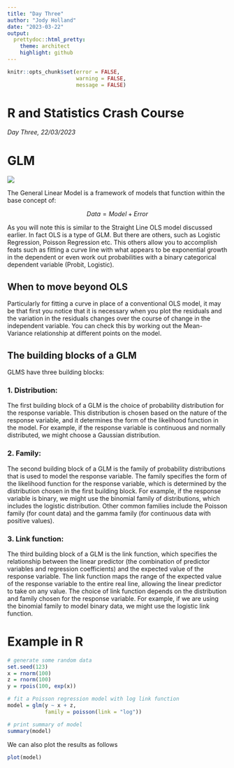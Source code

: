 ```yaml
---
title: "Day Three"
author: "Jody Holland"
date: "2023-03-22"
output:
  prettydoc::html_pretty:
    theme: architect
    highlight: github
---
```


```r
knitr::opts_chunk$set(error = FALSE,
                      warning = FALSE,
                      message = FALSE)
```

# R and Statistics Crash Course

*Day Three, 22/03/2023*

# GLM

![](https://imgs.xkcd.com/comics/linear_regression_2x.png)

The General Linear Model is a framework of models that function within the base concept of:

$$
Data = Model + Error
$$

As you will note this is similar to the Straight Line OLS model discussed earlier. In fact OLS is a type of GLM. But there are others, such as Logistic Regression, Poisson Regression etc. This others allow you to accomplish feats such as fitting a curve line with what appears to be exponential growth in the dependent or even work out probabilities with a binary categorical dependent variable (Probit, Logistic).

## When to move beyond OLS

Particularly for fitting a curve in place of a conventional OLS model, it may be that first you notice that it is necessary when you plot the residuals and the variation in the residuals changes over the course of change in the independent variable. You can check this by working out the Mean-Variance relationship at different points on the model.

## The building blocks of a GLM

GLMS have three building blocks:

### 1. Distribution:

The first building block of a GLM is the choice of probability distribution for the response variable. This distribution is chosen based on the nature of the response variable, and it determines the form of the likelihood function in the model. For example, if the response variable is continuous and normally distributed, we might choose a Gaussian distribution.

### 2. Family:

The second building block of a GLM is the family of probability distributions that is used to model the response variable. The family specifies the form of the likelihood function for the response variable, which is determined by the distribution chosen in the first building block. For example, if the response variable is binary, we might use the binomial family of distributions, which includes the logistic distribution. Other common families include the Poisson family (for count data) and the gamma family (for continuous data with positive values).

### 3. Link function:

The third building block of a GLM is the link function, which specifies the relationship between the linear predictor (the combination of predictor variables and regression coefficients) and the expected value of the response variable. The link function maps the range of the expected value of the response variable to the entire real line, allowing the linear predictor to take on any value. The choice of link function depends on the distribution and family chosen for the response variable. For example, if we are using the binomial family to model binary data, we might use the logistic link function.

# Example in R

```r
# generate some random data
set.seed(123)
x = rnorm(100)
z = rnorm(100)
y = rpois(100, exp(x))

# fit a Poisson regression model with log link function
model = glm(y ~ x + z,
            family = poisson(link = "log"))

# print summary of model
summary(model)
```

We can also plot the results as follows

```r
plot(model)
```
